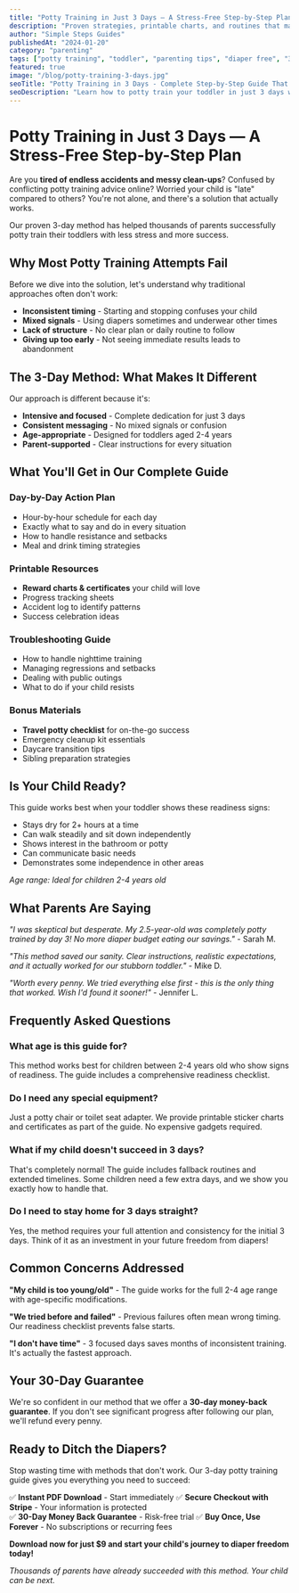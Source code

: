```yaml
---
title: "Potty Training in Just 3 Days — A Stress-Free Step-by-Step Plan"
description: "Proven strategies, printable charts, and routines that make potty training simple. Get your toddler diaper-free in just 3 days with our comprehensive guide."
author: "Simple Steps Guides"
publishedAt: "2024-01-20"
category: "parenting"
tags: ["potty training", "toddler", "parenting tips", "diaper free", "3 day method"]
featured: true
image: "/blog/potty-training-3-days.jpg"
seoTitle: "Potty Training in 3 Days - Complete Step-by-Step Guide That Works"
seoDescription: "Learn how to potty train your toddler in just 3 days with our proven step-by-step plan. Includes printable charts, tips for setbacks, and travel checklist."
---
```


# Potty Training in Just 3 Days — A Stress-Free Step-by-Step Plan

Are you **tired of endless accidents and messy clean-ups**? Confused by conflicting potty training advice online? Worried your child is "late" compared to others? You're not alone, and there's a solution that actually works.

Our proven 3-day method has helped thousands of parents successfully potty train their toddlers with less stress and more success.

## Why Most Potty Training Attempts Fail

Before we dive into the solution, let's understand why traditional approaches often don't work:

- **Inconsistent timing** - Starting and stopping confuses your child
- **Mixed signals** - Using diapers sometimes and underwear other times
- **Lack of structure** - No clear plan or daily routine to follow
- **Giving up too early** - Not seeing immediate results leads to abandonment

## The 3-Day Method: What Makes It Different

Our approach is different because it's:
- **Intensive and focused** - Complete dedication for just 3 days
- **Consistent messaging** - No mixed signals or confusion
- **Age-appropriate** - Designed for toddlers aged 2-4 years
- **Parent-supported** - Clear instructions for every situation

## What You'll Get in Our Complete Guide

### Day-by-Day Action Plan
- Hour-by-hour schedule for each day
- Exactly what to say and do in every situation
- How to handle resistance and setbacks
- Meal and drink timing strategies

### Printable Resources
- **Reward charts & certificates** your child will love
- Progress tracking sheets
- Accident log to identify patterns
- Success celebration ideas

### Troubleshooting Guide
- How to handle nighttime training
- Managing regressions and setbacks
- Dealing with public outings
- What to do if your child resists

### Bonus Materials
- **Travel potty checklist** for on-the-go success
- Emergency cleanup kit essentials
- Daycare transition tips
- Sibling preparation strategies

<CTABanner />

## Is Your Child Ready?

This guide works best when your toddler shows these readiness signs:
- Stays dry for 2+ hours at a time
- Can walk steadily and sit down independently
- Shows interest in the bathroom or potty
- Can communicate basic needs
- Demonstrates some independence in other areas

*Age range: Ideal for children 2-4 years old*

## What Parents Are Saying

*"I was skeptical but desperate. My 2.5-year-old was completely potty trained by day 3! No more diaper budget eating our savings."* - Sarah M.

*"This method saved our sanity. Clear instructions, realistic expectations, and it actually worked for our stubborn toddler."* - Mike D.

*"Worth every penny. We tried everything else first - this is the only thing that worked. Wish I'd found it sooner!"* - Jennifer L.

## Frequently Asked Questions

### What age is this guide for?
This method works best for children between 2-4 years old who show signs of readiness. The guide includes a comprehensive readiness checklist.

### Do I need any special equipment?
Just a potty chair or toilet seat adapter. We provide printable sticker charts and certificates as part of the guide. No expensive gadgets required.

### What if my child doesn't succeed in 3 days?
That's completely normal! The guide includes fallback routines and extended timelines. Some children need a few extra days, and we show you exactly how to handle that.

### Do I need to stay home for 3 days straight?
Yes, the method requires your full attention and consistency for the initial 3 days. Think of it as an investment in your future freedom from diapers!

## Common Concerns Addressed

**"My child is too young/old"** - The guide works for the full 2-4 age range with age-specific modifications.

**"We tried before and failed"** - Previous failures often mean wrong timing. Our readiness checklist prevents false starts.

**"I don't have time"** - 3 focused days saves months of inconsistent training. It's actually the fastest approach.

## Your 30-Day Guarantee

We're so confident in our method that we offer a **30-day money-back guarantee**. If you don't see significant progress after following our plan, we'll refund every penny.

## Ready to Ditch the Diapers?

Stop wasting time with methods that don't work. Our 3-day potty training guide gives you everything you need to succeed:

✅ **Instant PDF Download** - Start immediately
✅ **Secure Checkout with Stripe** - Your information is protected  
✅ **30-Day Money Back Guarantee** - Risk-free trial
✅ **Buy Once, Use Forever** - No subscriptions or recurring fees

**Download now for just $9 and start your child's journey to diaper freedom today!**

*Thousands of parents have already succeeded with this method. Your child can be next.*

